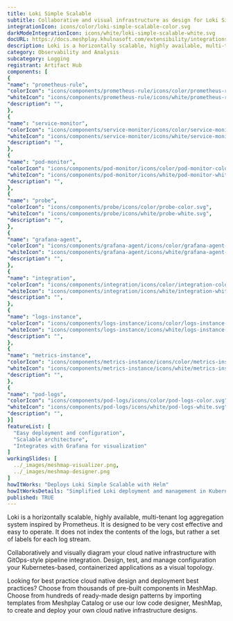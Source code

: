 ```yaml
---
title: Loki Simple Scalable
subtitle: Collaborative and visual infrastructure as design for Loki Simple Scalable
integrationIcon: icons/color/loki-simple-scalable-color.svg
darkModeIntegrationIcon: icons/white/loki-simple-scalable-white.svg
docURL: https://docs.meshplay.khulnasoft.com/extensibility/integrations/loki-simple-scalable
description: Loki is a horizontally scalable, highly available, multi-tenant log aggregation system inspired by Prometheus. It is designed to be very cost effective and easy to operate. It does not index the contents of the logs, but rather a set of labels for each log stream.
category: Observability and Analysis
subcategory: Logging
registrant: Artifact Hub
components: [
{
"name": "prometheus-rule",
"colorIcon": "icons/components/prometheus-rule/icons/color/prometheus-rule-color.svg",
"whiteIcon": "icons/components/prometheus-rule/icons/white/prometheus-rule-white.svg",
"description": "",
},
{
"name": "service-monitor",
"colorIcon": "icons/components/service-monitor/icons/color/service-monitor-color.svg",
"whiteIcon": "icons/components/service-monitor/icons/white/service-monitor-white.svg",
"description": "",
},
{
"name": "pod-monitor",
"colorIcon": "icons/components/pod-monitor/icons/color/pod-monitor-color.svg",
"whiteIcon": "icons/components/pod-monitor/icons/white/pod-monitor-white.svg",
"description": "",
},
{
"name": "probe",
"colorIcon": "icons/components/probe/icons/color/probe-color.svg",
"whiteIcon": "icons/components/probe/icons/white/probe-white.svg",
"description": "",
},
{
"name": "grafana-agent",
"colorIcon": "icons/components/grafana-agent/icons/color/grafana-agent-color.svg",
"whiteIcon": "icons/components/grafana-agent/icons/white/grafana-agent-white.svg",
"description": "",
},
{
"name": "integration",
"colorIcon": "icons/components/integration/icons/color/integration-color.svg",
"whiteIcon": "icons/components/integration/icons/white/integration-white.svg",
"description": "",
},
{
"name": "logs-instance",
"colorIcon": "icons/components/logs-instance/icons/color/logs-instance-color.svg",
"whiteIcon": "icons/components/logs-instance/icons/white/logs-instance-white.svg",
"description": "",
},
{
"name": "metrics-instance",
"colorIcon": "icons/components/metrics-instance/icons/color/metrics-instance-color.svg",
"whiteIcon": "icons/components/metrics-instance/icons/white/metrics-instance-white.svg",
"description": "",
},
{
"name": "pod-logs",
"colorIcon": "icons/components/pod-logs/icons/color/pod-logs-color.svg",
"whiteIcon": "icons/components/pod-logs/icons/white/pod-logs-white.svg",
"description": "",
}]
featureList: [
  "Easy deployment and configuration",
  "Scalable architecture",
  "Integrates with Grafana for visualization"
]
workingSlides: [
  ../_images/meshmap-visualizer.png,
  ../_images/meshmap-designer.png
]
howItWorks: "Deploys Loki Simple Scalable with Helm"
howItWorksDetails: "Simplified Loki deployment and management in Kubernetes"
published: TRUE
---
```

<p>
Loki is a horizontally scalable, highly available, multi-tenant log aggregation system inspired by Prometheus. It is designed to be very cost effective and easy to operate. It does not index the contents of the logs, but rather a set of labels for each log stream.
</p>
<p>
    Collaboratively and visually diagram your cloud native infrastructure with GitOps-style pipeline integration. Design, test, and manage configuration your Kubernetes-based, containerized applications as a visual topology.
</p>
<p>
    Looking for best practice cloud native design and deployment best practices? Choose from thousands of pre-built components in MeshMap. Choose from hundreds of ready-made design patterns by importing templates from Meshplay Catalog or use our low code designer, MeshMap, to create and deploy your own cloud native infrastructure designs.
</p>
